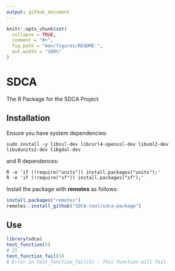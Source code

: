 ```yaml
---
output: github_document
---
```


<!-- README.md is generated from README.Rmd. Please edit that file -->

```r
knitr::opts_chunk$set(
  collapse = TRUE,
  comment = "#>",
  fig.path = "man/figures/README-",
  out.width = "100%"
)
```


# SDCA

The R Package for the SDCA Project

## Installation

Ensure you have system dependencies:

```sudo install -y libssl-dev libcurl4-openssl-dev libxml2-dev libudunits2-dev libgdal-dev```

and R dependences:

```
R -e 'if (!require("units")) install.packages("units");'
R -e 'if (!require("sf")) install.packages("sf");'
```

Install the package with **remotes** as follows:

```r
install.packages("remotes")
remotes::install_github("SDCA-tool/sdca-package")
```

## Use

```r
library(sdca)
test_function(5)
# 25
test_function_fail(5)
# Error in test_function_fail(5) : This function will fail
```

